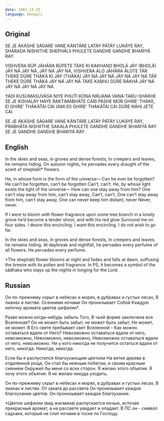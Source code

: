 ```yaml
---
date: 1982-11-25
language: bengali
---
```


## Original

SE JE ÁKÁSHE SÁGARE VANE KÁNTÁRE
LATÁY PÁTÁY LUKÁYE RAY,
SHÁRADA NISHIITHE SHEPHÁLII PHULETE
GANDHE GANDHE BHARIYÁ RAY.

VISHVERA RÚP JÁHÁRA RÚPETE
TÁKE KI KAKHANO BHOLÁ JÁY
(BHOLÁ) JÁY NÁ JÁY NÁ,
JÁY NÁ JÁY NÁ,
VISHVERA ÁLO JÁHÁRA ÁLOTE
TÁR THEKE DÚRE THÁKÁ KI JÁY
(THÁKÁ) JÁY NÁ JÁY NÁ
JÁY NÁ JÁY NÁ
TÁR THEKE DÚRE THÁKÁ JÁY NÁ JÁY NÁ
TÁKE KABHU DÚRE RÁKHÁ JÁY NÁ JÁY NÁ
JÁY NÁ JÁY NÁ.

YADI KUSUMASUVÁSA NIYE PHUT́I
KONA NIRJANA VANA-TARU-SHÁKHE
SE JE KISHALAY HAYE RAKTIMÁBHÁTE
CÁRI PÁSHE MOR GHIRE’ THÁKE,
EI GHIRE’ THÁKÁT́ÁI CÁI
(ÁMI EI) GHIRE’ THÁKÁT́ÁI CÁI
DÚRE NÁHI JETE CÁI.

SE JE ÁKÁSHE SÁGARE VANE KÁNTÁRE
LATÁY PÁTÁY LUKÁYE RAY,
PRABHÁTA NISHIITHE SAKALA PHULETE
GANDHE GANDHE BHARIYÁ RAY.
SE JE GANDHE GANDHE BHARIYÁ RAY.

## English

In the skies and seas, in groves and dense forests,
In creepers and leaves, he remains hiding.
On autumn nights,
he pervades every draught
of the scent of shephálii* flowers.

He, in whose form is the form of the universe—
Сan he ever be forgotten?
He can’t be forgotten, can’t be forgotten
Сan’t, can’t.
He, by whose light exists the light of the universe—
How can one stay away from him?
One can’t stay away from him, can’t stay away,
Can’t, can’t,
One can’t stay away from him, can’t stay away,
One can never keep him distant, never
Never, never.

If I were to bloom with flower fragrance
upon some tree branch in a lonely grove
he’d become a tender shoot, and with his red glow
Surround me on four sides.
I desire this encircling.
I want this encircling.
I do not wish to go far.

In the skies and seas, in groves and dense forests,
In creepers and leaves, he remains hiding.
At daybreak and nightfall,
he pervades every perfume of all flowers.
He pervades every perfume.

*The shephálii flower blooms at night
and fades and falls at dawn, suffusing the breeze with its pollen
and fragrance. In PS, it becomes a symbol
of the sádhaka who stays up the nights
in longing for the Lord.

## Russian

Он по-прежнему скрыт в небесах и морях,
в дубравах и густых лесах,
В лианах и листве.
Осенними ночами Он пронизывает Собой
Каждую ниточку аромата цветов шефалии*.

Разве можно когда-нибудь забыть Того,
В чьей форме заключена вся Вселенная?
Он не может быть забыт, не может быть забыт,
Не может, не может.
В Его свете пребывает свет Вселенной -
Как можно оставаться вдали от Него?
Невозможно оставаться вдали от него, невозможно,
Невозможно, невозможно,
Невозможно оставаться вдали от него, невозможно.
Ни у кого никогда не получится остаться вдали от него,
никогда.
Никогда, никогда.

Если бы я распустился благоухающим цветком
На ветке дерева в отдаленной роще,
Он стал бы нежным побегом, и своим красным сиянием
Окружил бы меня со всех сторон.
Я желаю этого объятия.
Я хочу этого объятия.
Я не желаю никуда уходить.

Он по-прежнему скрыт в небесах и морях,
в дубравах и густых лесах,
В лианах и листве.
От заката до рассвета
Он пронизывает каждое благоухание цветов.
Он пронизывает каждое благоухание.

*Цветок шефалии (вид жасмина)
распускается ночью, источая прекрасный аромат,
а на рассвете увядает и опадает. В ПС он - символ садхаки,
который не спит ночами в тоске по Господу.
